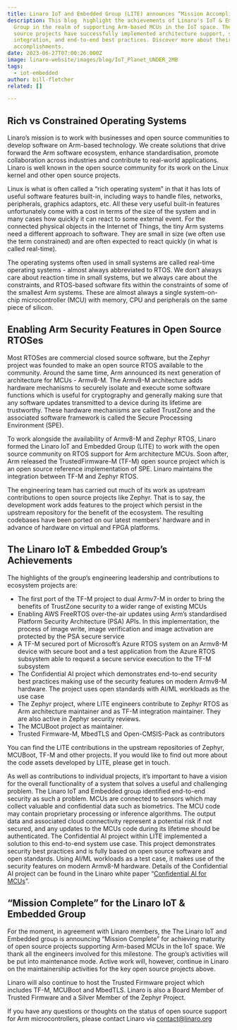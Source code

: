 ```yaml
---
title: Linaro IoT and Embedded Group (LITE) announces “Mission Accomplished"
description: This blog  highlight the achievements of Linaro's IoT & Embedded
  Group in the realm of supporting Arm-based MCUs in the IoT space. Their open
  source projects have successfully implemented architecture support, security
  integration, and end-to-end best practices. Discover more about their
  accomplishments.
date: 2023-06-27T07:00:26.000Z
image: linaro-website/images/blog/IoT_Planet_UNDER_2MB
tags:
  - iot-embedded
author: bill-fletcher
related: []

---
```


## Rich vs Constrained Operating Systems

Linaro’s mission is to work with businesses and open source communities to develop software on Arm-based technology. We create solutions that drive forward the Arm software ecosystem, enhance standardisation, promote collaboration across industries and contribute to real-world applications. Linaro is well known in the open source community for its work on the Linux kernel and other open source projects.

Linux is what is often called a “rich operating system” in that it has lots of useful software features built-in, including ways to handle files, networks, peripherals, graphics adaptors, etc. All these very useful built-in features unfortunately come with a cost in terms of the size of the system and in many cases how quickly it can react to some external event. For the  connected physical objects in the Internet of Things, the tiny Arm systems need a different approach to software. They are small in size (we often use the term constrained) and are often expected to react quickly (in what is called real-time).

The operating systems often used in small systems are called real-time operating systems - almost always abbreviated to RTOS. We don’t always care about reaction time in small systems, but we always care about the constraints, and RTOS-based software fits within the constraints of some of the smallest Arm systems. These are almost always a single system-on-chip microcontroller (MCU) with memory, CPU and peripherals on the same piece of silicon.

## Enabling Arm Security Features in Open Source RTOSes

Most RTOSes are commercial closed source software, but the Zephyr project was founded to make an open source RTOS available to the community. Around the same time, Arm announced its next generation of architecture for MCUs - Armv8-M. The Armv8-M architecture adds hardware mechanisms to securely isolate and execute some software functions which is useful for cryptography and generally making sure that any software updates transmitted to a device during its lifetime are trustworthy. These hardware mechanisms are called TrustZone and the associated software framework is called the Secure Processing Environment (SPE).

To work alongside the availability of Armv8-M and Zephyr RTOS, Linaro formed the Linaro IoT and Embedded Group (LITE) to work with the open source community on RTOS support for Arm architecture MCUs. Soon after, Arm released the TrustedFirmware-M (TF-M) open source project which is an open source reference implementation of SPE. Linaro maintains the integration between TF-M and Zephyr RTOS.

The engineering team has carried out much of its work as upstream contributions to open source projects like Zephyr. That is to say, the development work adds features to the project which persist in the upstream repository for the benefit of the ecosystem. The resulting codebases have been ported on our latest members’ hardware and in advance of hardware on virtual and FPGA platforms.

## The Linaro IoT & Embedded Group’s Achievements 

The highlights of the group’s engineering leadership and contributions to ecosystem projects are:

* The first port of the TF-M project to dual Armv7-M in order to bring the benefits of TrustZone security to a wider range of existing MCUs
* Enabling AWS FreeRTOS over-the-air updates using Arm’s standardised Platform Security Architecture (PSA) APIs. In this implementation, the process of image write, image verification and image activation are protected by the PSA secure service
* A TF-M secured port of Microsoft’s Azure RTOS system on an Armv8-M device with secure boot and a test application from the Azure RTOS subsystem able to request a secure service execution to the TF-M subsystem
* The Confidential AI project which demonstrates end-to-end security best practices making use of the security features on modern Armv8-M hardware. The project uses open standards with AI/ML workloads as the use case
* The Zephyr project, where LITE engineers contribute to Zephyr RTOS as Arm architecture maintainer and as TF-M integration maintainer. They are also active in Zephyr security reviews.
* The MCUBoot project as maintainer.
* Trusted Firmware-M, MbedTLS and Open-CMSIS-Pack as contributors

You can find the LITE contributions in the upstream repositories of Zephyr, MCUBoot, TF-M and other projects. If you would like to find out more about the code assets developed by LITE, please get in touch.

As well as contributions to individual projects, it’s important to have a vision for the overall functionality of a system that solves a useful and challenging problem. The Linaro IoT and Embedded group identified end-to-end security as such a problem. MCUs are connected to sensors which may collect valuable and confidential data such as biometrics. The MCU code may contain proprietary processing or inference algorithms. The output data and associated cloud connectivity represent a potential risk if not secured, and any updates to the MCUs code during its lifetime should be authenticated. The Confidential AI project within LITE implemented a solution to this end-to-end system use case. This project demonstrates security best practices and is fully based on open source software and open standards. Using AI/ML workloads as a test case, it makes use of the security features on modern Armv8-M hardware. Details of the Confidential AI project can be found in the Linaro white paper “[Confidential AI for MCUs](https://static.linaro.org/assets/ConfidentialAI-LinaroWhitePaper.pdf)”.

## “Mission Complete” for the Linaro IoT & Embedded Group

For the moment, in agreement with Linaro members, the The Linaro IoT and Embedded group is announcing “Mission Complete” for achieving maturity of open source projects supporting Arm-based MCUs in the IoT space. We thank all the engineers involved for this milestone. The group’s activities will be put into maintenance mode. Active work will, however, continue in Linaro on the maintainership activities for the key open source projects above.

Linaro will also continue to host the Trusted Firmware project which includes TF-M, MCUBoot and MbedTLS. Linaro is also a Board Member of Trusted Firmware and a Silver Member of the Zephyr Project.

If you have any questions or thoughts on the status of open source support for Arm microcontrollers, please contact Linaro via contact@linaro.org
